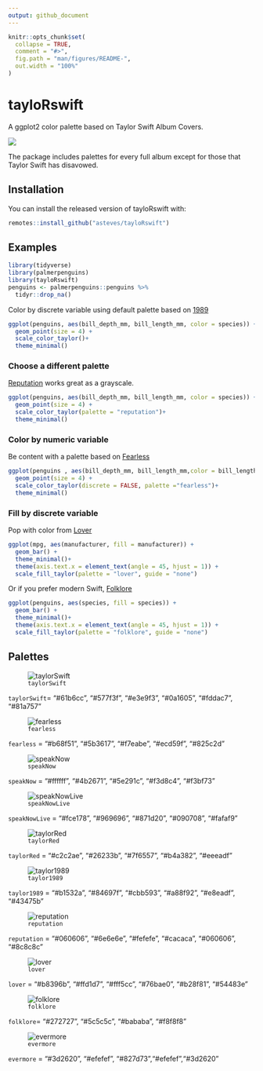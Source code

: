```yaml
---
output: github_document
---
```


<!-- README.md is generated from README.Rmd. Please edit that file -->

```r
knitr::opts_chunk$set(
  collapse = TRUE,
  comment = "#>",
  fig.path = "man/figures/README-",
  out.width = "100%"
)
```

# tayloRswift

<!-- badges: start -->
<!-- badges: end -->

A ggplot2 color palette based on Taylor Swift Album Covers. 

![](https://media.giphy.com/media/3o7aCSsc6sx9s92wbm/giphy.gif)

The package includes palettes for every full album except for those that Taylor Swift has disavowed. 

## Installation

You can install the released version of tayloRswift with:

``` r
remotes::install_github("asteves/tayloRswift")
```

## Examples

```r
library(tidyverse)
library(palmerpenguins)
library(tayloRswift)
penguins <- palmerpenguins::penguins %>% 
  tidyr::drop_na()
```


Color by discrete variable using default palette based on [1989](https://en.wikipedia.org/wiki/1989_(Taylor_Swift_album))

```r
ggplot(penguins, aes(bill_depth_mm, bill_length_mm, color = species)) +
  geom_point(size = 4) +
  scale_color_taylor()+
  theme_minimal()
```


### Choose a different palette 

[Reputation](https://en.wikipedia.org/wiki/Reputation_(Taylor_Swift_album)) works great as a grayscale. 

```r
ggplot(penguins, aes(bill_depth_mm, bill_length_mm, color = species)) +
  geom_point(size = 4) +
  scale_color_taylor(palette = "reputation")+
  theme_minimal()
```


### Color by numeric variable 

Be content with a palette based on [Fearless](https://en.wikipedia.org/wiki/Fearless_(Taylor%27s_Version))

```r
ggplot(penguins , aes(bill_depth_mm, bill_length_mm,color = bill_length_mm)) +
  geom_point(size = 4) +
  scale_color_taylor(discrete = FALSE, palette ="fearless")+
  theme_minimal()
```

### Fill by discrete variable

Pop with color from [Lover](https://en.wikipedia.org/wiki/Lover_(album))
```r
ggplot(mpg, aes(manufacturer, fill = manufacturer)) +
  geom_bar() +
  theme_minimal()+
  theme(axis.text.x = element_text(angle = 45, hjust = 1)) +
  scale_fill_taylor(palette = "lover", guide = "none")
```

Or if you prefer modern Swift, [Folklore](https://en.wikipedia.org/wiki/Folklore_(Taylor_Swift_album))

```r
ggplot(penguins, aes(species, fill = species)) +
  geom_bar() +
  theme_minimal()+
  theme(axis.text.x = element_text(angle = 45, hjust = 1)) +
  scale_fill_taylor(palette = "folklore", guide = "none")
```

## Palettes 

![`taylorSwift`](https://upload.wikimedia.org/wikipedia/en/1/1f/Taylor_Swift_-_Taylor_Swift.png)

`taylorSwift`= "#61b6cc", "#577f3f", "#e3e9f3", "#0a1605", "#fddac7", "#81a757"
 
![`fearless`](https://upload.wikimedia.org/wikipedia/en/5/5b/Fearless_%28Taylor%27s_Version%29_%282021_album_cover%29_by_Taylor_Swift.png) 
 

`fearless` = "#b68f51", "#5b3617", "#f7eabe", "#ecd59f", "#825c2d"
 
![`speakNow`](https://upload.wikimedia.org/wikipedia/en/8/8f/Taylor_Swift_-_Speak_Now_cover.png)

`speakNow` = "#ffffff", "#4b2671", "#5e291c", "#f3d8c4", "#f3bf73"

![`speakNowLive`](https://upload.wikimedia.org/wikipedia/en/e/e9/Taylor_Swift_-_Speak_Now_World_Tour_-_Live.png)

`speakNowLive` = "#fce178", "#969696", "#871d20", "#090708", "#fafaf9"

![`taylorRed`](https://upload.wikimedia.org/wikipedia/en/e/e8/Taylor_Swift_-_Red.png) 

`taylorRed` = "#c2c2ae", "#26233b", "#7f6557", "#b4a382", "#eeeadf"

![`taylor1989`](https://upload.wikimedia.org/wikipedia/en/f/f6/Taylor_Swift_-_1989.png)

`taylor1989` = "#b1532a", "#84697f", "#cbb593", "#a88f92", "#e8eadf", "#43475b"

![`reputation`](https://upload.wikimedia.org/wikipedia/en/f/f2/Taylor_Swift_-_Reputation.png)

`reputation` = "#060606", "#6e6e6e", "#fefefe", "#cacaca", "#060606", "#8c8c8c"

![`lover`](https://upload.wikimedia.org/wikipedia/en/c/cd/Taylor_Swift_-_Lover.png)

`lover` = "#b8396b", "#ffd1d7", "#fff5cc", "#76bae0", "#b28f81", "#54483e"

![`folklore`](https://upload.wikimedia.org/wikipedia/en/f/f8/Taylor_Swift_-_Folklore.png)

`folklore`= "#272727", "#5c5c5c", "#bababa", "#f8f8f8"

![`evermore`](https://upload.wikimedia.org/wikipedia/en/0/0a/Taylor_Swift_-_Evermore.png)

`evermore` = "#3d2620", "#efefef", "#827d73","#efefef","#3d2620"
